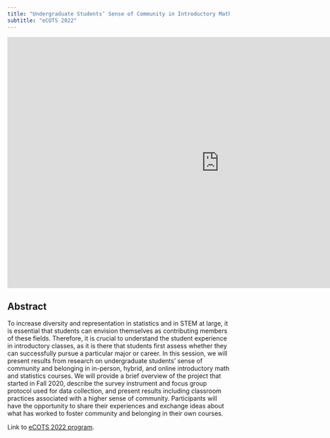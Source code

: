 ```yaml
---
title: "Undergraduate Students’ Sense of Community in Introductory Math and Statistics Courses"
subtitle: "eCOTS 2022"
---
```


```{=html}
<iframe src="https://docs.google.com/presentation/d/e/2PACX-1vRcTqrFJBXXhWJrbs6kQopMrGRKvEiGbZMigiLBwM3UfnjVWz6yJ_VN4Bb3M7-B-zGwoBKxPC18kype/embed?start=false&loop=false&delayms=3000" frameborder="0" width="960" height="569" allowfullscreen="true" mozallowfullscreen="true" webkitallowfullscreen="true"></iframe>
```

## Abstract 

To increase diversity and representation in statistics and in STEM at large, it is essential that students can envision themselves as contributing members of these fields. Therefore, it is crucial to understand the student experience in introductory classes, as it is there that students first assess whether they can successfully pursue a particular major or career. In this session, we will present results from research on undergraduate students’ sense of community and belonging in in-person, hybrid, and online introductory math and statistics courses. We will provide a brief overview of the project that started in Fall 2020, describe the survey instrument and focus group protocol used for data collection, and present results including classroom practices associated with a higher sense of community. Participants will have the opportunity to share their experiences and exchange ideas about what has worked to foster community and belonging in their own courses.

Link to [eCOTS 2022 program](https://causeweb.org/cause/ecots/ecots22/program/breakout/10).
